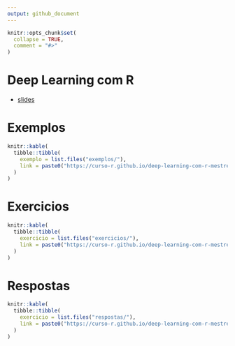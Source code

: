 ```yaml
---
output: github_document
--- 
```


<!-- README.md is gener ated from README.Rmd. Please edit that file --> 

```r
knitr::opts_chunk$set(
  collapse = TRUE,
  comment = "#>"
)
```


# Deep Learning com R

- [slides](https://curso-r.github.io/deep-learning-com-r-mestre/slides/)

# Exemplos 

```r
knitr::kable(
  tibble::tibble(
    exemplo = list.files("exemplos/"),
    link = paste0("https://curso-r.github.io/deep-learning-com-r-mestre/exemplos/", exemplo)
  )
)
```

# Exercicios

```r
knitr::kable(
  tibble::tibble(
    exercicio = list.files("exercicios/"),
    link = paste0("https://curso-r.github.io/deep-learning-com-r-mestre/exercicios/", exercicio)
  )
)
```

# Respostas

```r
knitr::kable(
  tibble::tibble(
    exercicio = list.files("respostas/"),
    link = paste0("https://curso-r.github.io/deep-learning-com-r-mestre/respostas/", exercicio)
  )
)
```